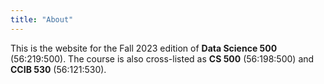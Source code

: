 ```yaml
---
title: "About"
---
```

This is the website for the Fall 2023 edition of
**Data Science 500** (56:219:500).
The course is also cross-listed as **CS 500** (56:198:500) and
**CCIB 530** (56:121:530).
